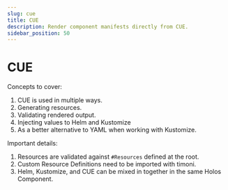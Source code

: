 ```yaml
---
slug: cue
title: CUE
description: Render component manifests directly from CUE.
sidebar_position: 50
---
```


# CUE

Concepts to cover:

1. CUE is used in multiple ways.
2. Generating resources.
3. Validating rendered output.
4. Injecting values to Helm and Kustomize
5. As a better alternative to YAML when working with Kustomize.

Important details:

1. Resources are validated against `#Resources` defined at the root.
2. Custom Resource Definitions need to be imported with timoni.
3. Helm, Kustomize, and CUE can be mixed in together in the same Holos
Component.
